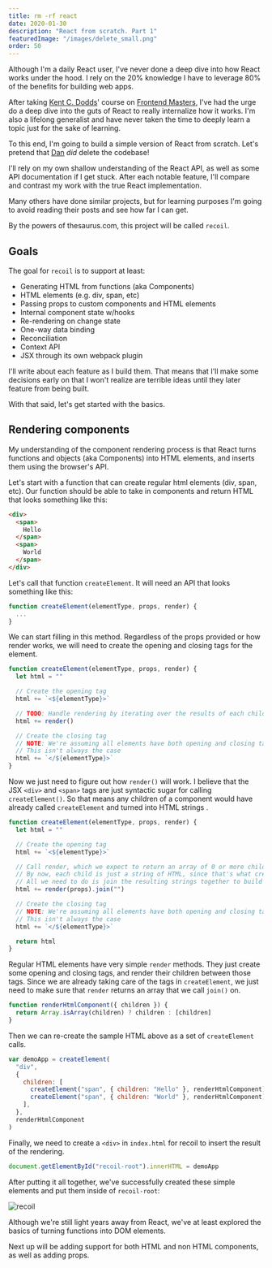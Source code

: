 ```yaml
---
title: rm -rf react
date: 2020-01-30
description: "React from scratch. Part 1"
featuredImage: "/images/delete_small.png"
order: 50
---
```


Although I'm a daily React user, I've never done a deep dive into how React works under the hood.
I rely on the 20% knowledge I have to leverage 80% of the benefits for building web apps.

After taking [Kent C. Dodds](https://kentcdodds.com/)' course on [Frontend Masters](https://frontendmasters.com/courses/advanced-react-patterns/),
I've had the urge do a deep dive into the guts of React to really internalize how it works. I'm also a lifelong generalist and have never taken the time to deeply learn a topic just for the sake of learning.

To this end, I'm going to build a simple version of React from scratch. Let's pretend that [Dan](https://overreacted.io/) _did_ delete the codebase!

I'll rely on my own shallow understanding of the React API, as well as some API documentation if I get stuck.
After each notable feature, I'll compare and contrast my work with the true React implementation.

Many others have done similar projects, but for learning purposes I'm going to avoid reading their posts and see how far I can get.

By the powers of thesaurus.com, this project will be called `recoil`.

## Goals

The goal for `recoil` is to support at least:

- Generating HTML from functions (aka Components)
- HTML elements (e.g. div, span, etc)
- Passing props to custom components and HTML elements
- Internal component state w/hooks
- Re-rendering on change state
- One-way data binding
- Reconciliation
- Context API
- JSX through its own webpack plugin

I'll write about each feature as I build them. That means that I'll make some decisions early on that I won't realize are terrible ideas until they later feature from being built.

With that said, let's get started with the basics.

## Rendering components

My understanding of the component rendering process is that React turns functions and objects (aka Components) into HTML elements, and inserts them using the browser's API.

Let's start with a function that can create regular html elements (div, span, etc). Our function should be able to take in components and return HTML that looks something like this:

```html
<div>
  <span>
    Hello
  </span>
  <span>
    World
  </span>
</div>
```

Let's call that function `createElement`. It will need an API that looks something like this:

```javascript
function createElement(elementType, props, render) {
  ...
}
```

We can start filling in this method. Regardless of the props provided or how render works, we will need to create the opening and closing tags for the element.

```javascript
function createElement(elementType, props, render) {
  let html = ""

  // Create the opening tag
  html += `<${elementType}>`

  // TODO: Handle rendering by iterating over the results of each child's render call
  html += render()

  // Create the closing tag
  // NOTE: We're assuming all elements have both opening and closing tags.
  // This isn't always the case
  html += `</${elementType}>`
}
```

Now we just need to figure out how `render()` will work. I believe that the JSX `<div>` and `<span>` tags are just syntactic sugar for calling `createElement()`. So that means any children of a component would have already called `createElement` and turned into HTML strings .

```javascript
function createElement(elementType, props, render) {
  let html = ""

  // Create the opening tag
  html += `<${elementType}>`

  // Call render, which we expect to return an array of 0 or more children.
  // By now, each child is just a string of HTML, since that's what createElement returns.
  // All we need to do is join the resulting strings together to build up the entire app.
  html += render(props).join("")

  // Create the closing tag
  // NOTE: We're assuming all elements have both opening and closing tags.
  // This isn't always the case
  html += `</${elementType}>`

  return html
}
```

Regular HTML elements have very simple `render` methods. They just create some opening and closing tags, and render their children between those tags. Since we are already taking care of the tags in `createElement`, we just need to make sure that `render` returns an array that we call `join()` on.

```javascript
function renderHtmlComponent({ children }) {
  return Array.isArray(children) ? children : [children]
}
```

Then we can re-create the sample HTML above as a set of `createElement` calls.

```javascript
var demoApp = createElement(
  "div",
  {
    children: [
      createElement("span", { children: "Hello" }, renderHtmlComponent),
      createElement("span", { children: "World" }, renderHtmlComponent),
    ],
  },
  renderHtmlComponent
)
```

Finally, we need to create a `<div>` in `index.html` for recoil to insert the result of the rendering.

```javascript
document.getElementById("recoil-root").innerHTML = demoApp
```

After putting it all together, we've successfully created these simple elements and put them inside of `recoil-root`:

![recoil](images/recoil-1.png)

Although we're still light years away from React, we've at least explored the basics of turning functions into DOM elements.

Next up will be adding support for both HTML and non HTML components, as well as adding props.
